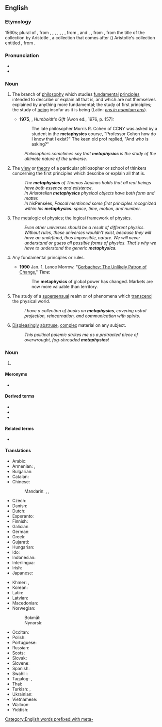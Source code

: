 ==English==
{{wikipedia}}

===Etymology===
1560s; plural of {{m|en|metaphysic}}, from {{der|en|enm|methaphesik}}, {{m|enm|methaphisik}}, {{m|enm|methaphisique}}, {{m|enm|metaphesyk}}, {{m|enm|methafisik}}, {{m|enm|metaphesyk}}, {{m|enm|methephysyk}}, from {{der|en|fro|metafisique}}, {{m|fro|methaphisique}} and {{der|en|ML.|metaphysica}}, {{m|la|methephisica}}, from {{der|en|gkm|μεταφυσικά}}, from the title of the collection by Aristotle {{m|grc|[[μετά|μετὰ]] [[τά|τὰ]] [[φυσικά]]}}, a collection that comes after ({{m|grc|μετά}}) Aristotle's collection entitled {{m|grc|[[τά|τὰ]] [[φυσικά]]}}, from {{m|grc|φυσικός||natural}}.

===Pronunciation===
* {{IPA|en|/mɛtəˈfɪzɪks/}}
* {{enPR|mĕ'təfĭziks}}

===Noun===
{{en-noun|~|metaphysics}}

# {{lb|en|philosophy|uncountable}} The branch of [[philosophy]] which studies [[fundamental]] [[principles]] intended to describe or explain all that is, and which are not themselves explained by anything more fundamental; the study of first principles; the study of [[being]] insofar as it is being (Latin: ''[[ens in quantum ens]]'').
#* '''1975''', {{w|Saul Bellow}}, ''Humboldt's Gift'' [Avon ed., 1976, p. 157]:
#*: The late philosopher Morris R. Cohen of CCNY was asked by a student in the '''metaphysics''' course, "Professor Cohen how do I know that I exist?" The keen old prof replied, "And ''who'' is asking?"
#: ''Philosophers sometimes say that '''metaphysics''' is the study of the ultimate nature of the universe.''
# {{lb|en|philosophy|countable}} The [[view]] or [[theory]] of a particular philosopher or school of thinkers concerning the first principles which describe or explain all that is.
#: ''The '''metaphysics''' of Thomas Aquinas holds that all real beings have both essence and existence.''
#: ''In Aristotelian '''metaphysics''' physical objects have both form and matter.''
#: ''In his ''Pensées'', Pascal mentioned some first principles recognized within his '''metaphysics''': space, time, motion, and number.''
# {{lb|en|logic|uncountable|by extension from the philosophical sense}} The [[metalogic]] of physics; the logical framework of [[physics]].
#: ''Even other universes should be a result of different physics. Without rules, these universes wouldn't exist, because they will have an undefined, thus impossible, nature. We will never understand or guess all possible forms of physics. That's why we have to understand the generic '''metaphysics'''.''
# {{lb|en|uncountable|by extension from the philosophical sense}} Any fundamental principles or rules.
#* '''1990''' Jan. 1, Lance Morrow, "[https://web.archive.org/web/20080216221931/http://www.time.com/time/magazine/article/0,9171,969082,00.html Gorbachev: The Unlikely Patron of Change]," ''Time'':
#*: The '''metaphysics''' of global power has changed. Markets are now more valuable than territory.
# {{lb|en|uncountable}} The study of a [[supersensual]] realm or of phenomena which [[transcend]] the physical world.
#: ''I have a collection of books on '''metaphysics''', covering astral projection, reincarnation, and communication with spirits.''
# {{lb|en|uncountable}} [[displeasing|Displeasing]]ly [[abstruse]], [[complex]] material on any subject.
#: ''This political polemic strikes me as a protracted piece of overwrought, fog-shrouded '''metaphysics'''!''

===Noun===
{{head|en|noun form}}

# {{plural of|en|metaphysic}}

====Meronyms====
* {{l|en|ontology}}

====Derived terms====
* {{l|en|metaphysical}}
* {{l|en|metaphysician}}
* {{l|en|metaphysicist}}

====Related terms====
* {{l|en|physics}}

====Translations====
{{trans-top|branch of philosophy that studies first principles}}
* Arabic: {{t|ar|ميتافيزيقا}}
* Armenian: {{t+|hy|բնազանցություն}}, {{t+|hy|մետաֆիզիկա}}
* Bulgarian: {{t+|bg|метафи́зика|f}}
* Catalan: {{t|ca|metafísica|f}}
* Chinese:
*: Mandarin: {{t+|cmn|形而上學|sc=Hani}}, {{t+|cmn|形而上学|tr=xíng'érshàngxué|sc=Hani}}, {{t+|cmn|形上|tr=xíngshàng|sc=Hani}}
* Czech: {{t+|cs|metafyzika|f}}
* Danish: {{t|da|metafysik}}
* Dutch: {{t+|nl|metafysica}}
* Esperanto: {{t|eo|metafiziko}}
* Finnish: {{t+|fi|metafysiikka}}
* Galician: {{t+|gl|metafísica|f}}
* German: {{t+|de|Metaphysik|f}}
* Greek: {{t+|el|μεταφυσική|f}}
* Gujarati: {{t|gu|તત્ત્વમીમાંસા}}
* Hungarian: {{t+|hu|metafizika}}
* Ido: {{t+|io|metafiziko}}
* Indonesian: {{t+|id|metafisika}}
* Interlingua: {{t|ia|metaphysica}}
* Irish: {{t|ga|meitifisic|f}}
* Japanese: {{t+|ja|形而上学|tr=けいじじょうがく, keijijōgaku|sc=Jpan}}
{{trans-mid}}
* Khmer: {{t+|km|បរមត្ថវិជ្ជា|tr=pakrakmat vityea|sc=Khmr}}, {{t|km|អស្តិរូបវិជ្ជា|sc=Khmr|tr=ɑhsdə ruup viccie}}
* Korean: {{t|ko|형이상학(形而上學)}}
* Latin: {{t|la|metaphysica|f}}
* Latvian: {{t|lv|metafizika|f}}
* Macedonian: {{t|mk|метафи́зика|f}}
* Norwegian:
*: Bokmål: {{t|nb|metafysikk|m}}
*: Nynorsk: {{t|nn|metafysikk|m}}
* Occitan: {{t|oc|metafisica|f}}
* Polish: {{t+|pl|metafizyka|f}}
* Portuguese: {{t+|pt|metafísica|f}}
* Russian: {{t+|ru|метафи́зика|f}}
* Scots: {{t|sco|metapheisics}}
* Slovak: {{t|sk|metafyzika|f}}
* Slovene: {{t+|sl|metafizika|f}}
* Spanish: {{t+|es|metafísica|f}}
* Swahili: {{t|sw|metafizikia}}
* Tagalog: {{t|tl|higliknayan}}, {{t|tl|labawsugnayan}}
* Thai: {{t|th|อภิปรัชญา}}
* Turkish: {{t+|tr|metafizik}}, {{t|tr|mabaduttabiyye}}
* Ukrainian: {{t|uk|метафі́зика|f}}
* Vietnamese: {{t+|vi|siêu hình học}}
* Walloon: {{t|wa|metafizike|f}}
* Yiddish: {{t|yi|מעטאַפֿיזיק|f}}
{{trans-bottom}}

[[Category:English words prefixed with meta-]]